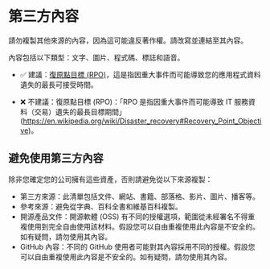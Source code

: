 # 第三方內容

請勿複製其他來源的內容，因為這可能違反著作權。請改寫並連結至其內容。

內容包括以下類型：文字、圖片、程式碼、標誌和語音。

- ✅ 建議：[復原點目標 (RPO)](https://en.wikipedia.org/wiki/Disaster_recovery#Recovery_Point_Objective)，這是指因重大事件而可能導致您的應用程式資料遺失的最長可接受時間。

- ❌ 不建議：復原點目標 (RPO)：「RPO 是指因重大事件而可能導致 IT 服務資料（交易）遺失的最長目標期間」([https://en.wikipedia.org/wiki/Disaster\_recovery#Recovery\_Point\_Objective](https://en.wikipedia.org/wiki/Disaster_recovery#Recovery_Point_Objective))。

## 避免使用第三方內容

除非您確定您的公司擁有這些資產，否則請避免從以下來源複製：

- 第三方來源：此清單包括文件、網站、書籍、部落格、影片、圖片、播客等。
- 參考來源：避免從字典、百科全書和維基百科複製。
- 開源產品文件：開源軟體 (OSS) 有不同的授權選項，範圍從未經署名不得重複使用到完全自由使用該材料。假設您可以自由重複使用此內容是不安全的。如有疑問，請勿使用其內容。
- GitHub 內容：不同的 GitHub 使用者可能對其內容採用不同的授權。假設您可以自由重複使用此內容是不安全的。如有疑問，請勿使用其內容。
